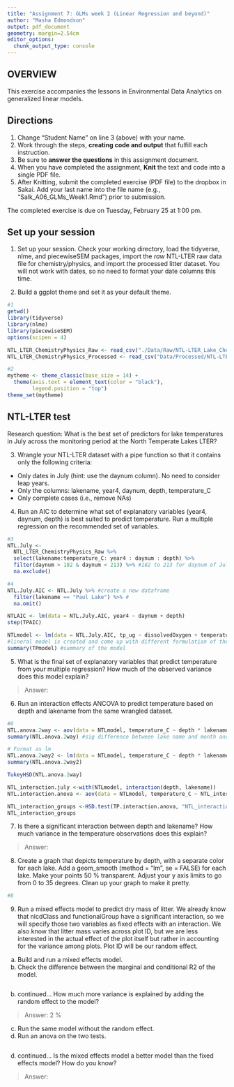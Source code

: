 ```yaml
---
title: "Assignment 7: GLMs week 2 (Linear Regression and beyond)"
author: "Masha Edmondson"
output: pdf_document
geometry: margin=2.54cm
editor_options: 
  chunk_output_type: console
---
```


## OVERVIEW

This exercise accompanies the lessons in Environmental Data Analytics on generalized linear models. 

## Directions
1. Change "Student Name" on line 3 (above) with your name.
3. Work through the steps, **creating code and output** that fulfill each instruction.
4. Be sure to **answer the questions** in this assignment document.
6. When you have completed the assignment, **Knit** the text and code into a single PDF file.
8. After Knitting, submit the completed exercise (PDF file) to the dropbox in Sakai. Add your last name into the file name (e.g., "Salk_A06_GLMs_Week1.Rmd") prior to submission.

The completed exercise is due on Tuesday, February 25 at 1:00 pm.

## Set up your session 
1. Set up your session. Check your working directory, load the tidyverse, nlme, and piecewiseSEM packages, import the *raw* NTL-LTER raw data file for chemistry/physics, and import the processed litter dataset. You will not work with dates, so no need to format your date columns this time.

2. Build a ggplot theme and set it as your default theme.

```r
#1
getwd()
library(tidyverse)
library(nlme)
library(piecewiseSEM)
options(scipen = 4) 

NTL_LTER_ChemistryPhysics_Raw <- read_csv("./Data/Raw/NTL-LTER_Lake_ChemistryPhysics_Raw.csv")
NTL_LTER_ChemistryPhysics_Processed <- read_csv("Data/Processed/NTL-LTER_Lake_ChemistryPhysics_PeterPaul_Processed.csv")

#2
mytheme <- theme_classic(base_size = 14) +
  theme(axis.text = element_text(color = "black"), 
        legend.position = "top")
theme_set(mytheme)
```


## NTL-LTER test
Research question: What is the best set of predictors for lake temperatures in July across the monitoring period at the North Temperate Lakes LTER? 

3. Wrangle your NTL-LTER dataset with a pipe function so that it contains only the following criteria: 

* Only dates in July (hint: use the daynum column). No need to consider leap years.
* Only the columns: lakename, year4, daynum, depth, temperature_C
* Only complete cases (i.e., remove NAs)

4. Run an AIC to determine what set of explanatory variables (year4, daynum, depth) is best suited to predict temperature. Run a multiple regression on the recommended set of variables. 

```r
#3
NTL.July <- 
  NTL_LTER_ChemistryPhysics_Raw %>%
  select(lakename:temperature_C: year4 : daynum : depth) %>%
  filter(daynum > 182 & daynum < 213) %>% #182 to 213 for daynum of July
  na.exclude()

#4
NTL.July.AIC <- NTL.July %>% #create a new dataframe
  filter(lakename == "Paul Lake") %>% #
  na.omit()

NTLAIC <- lm(data = NTL.July.AIC, year4 ~ daynum + depth) 
step(TPAIC) 

NTLmodel <- lm(data = NTL.July.AIC, tp_ug ~ dissolvedOxygen + temperature_C + tn_ug)
#lineral model is created and come up with different formulation of the model to tell us which might be better- this is the best model recommended for us to run produced by AIC
summary(TPmodel) #summary of the model
```

5. What is the final set of explanatory variables that predict temperature from your multiple regression? How much of the observed variance does this model explain?

> Answer: 

6. Run an interaction effects ANCOVA to predict temperature based on depth and lakename from the same wrangled dataset.

```r
#6
NTL.anova.2way <- aov(data = NTLmodel, temperature_C ~ depth * lakename) 
summary(NTL.anova.2way) #sig difference between lake name and month and we want to inperpret interaction 

# Format as lm
NTL.anova.2way2 <- lm(data = NTLmodel, temperature_C ~ depth * lakename)
summary(NTL.anova.2way2)

TukeyHSD(NTL.anova.2way)

NTL_interaction.july <-with(NTLmodel, interaction(depth, lakename))
NTL.interaction.anova <- aov(data = NTLmodel, temperature_C ~ NTL_interaction.july)

NTL_interaction_groups <-HSD.test(TP.interaction.anova, "NTL_interaction.july", group = TRUE)
NTL_interaction_groups

```

7. Is there a significant interaction between depth and lakename? How much variance in the temperature observations does this explain?

> Answer: 

8. Create a graph that depicts temperature by depth, with a separate color for each lake. Add a geom_smooth (method = "lm", se = FALSE) for each lake. Make your points 50 % transparent. Adjust your y axis limits to go from 0 to 35 degrees. Clean up your graph to make it pretty. 

```r
#8

```

9. Run a mixed effects model to predict dry mass of litter. We already know that nlcdClass and functionalGroup have a significant interaction, so we will specify those two variables as fixed effects with an interaction. We also know that litter mass varies across plot ID, but we are less interested in the actual effect of the plot itself but rather in accounting for the variance among plots. Plot ID will be our random effect.

a. Build and run a mixed effects model.
b. Check the difference between the marginal and conditional R2 of the model. 

```r


```

b. continued... How much more variance is explained by adding the random effect to the model? 

> Answer: 2 %

c. Run the same model without the random effect.
d. Run an anova on the two tests. 
```r
 

```

d. continued... Is the mixed effects model a better model than the fixed effects model? How do you know?

> Answer: 